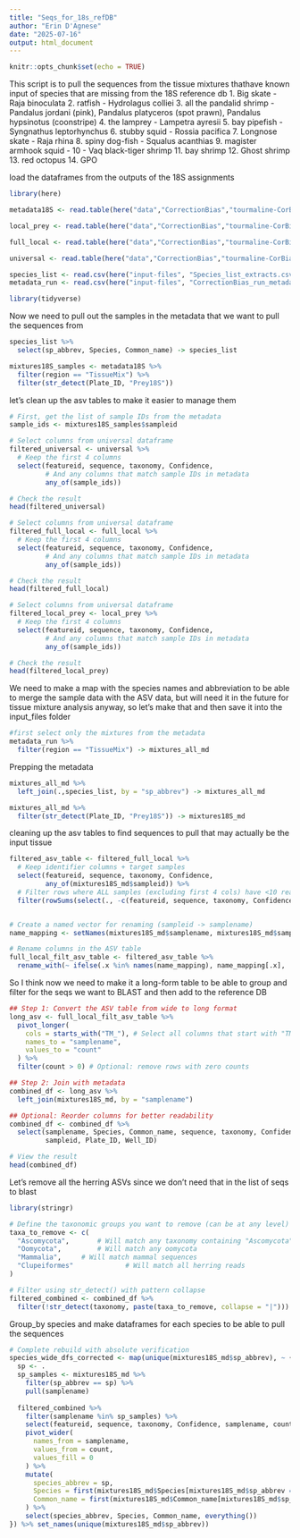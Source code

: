 ```yaml
---
title: "Seqs_for_18s_refDB"
author: "Erin D'Agnese"
date: "2025-07-16"
output: html_document
---
```


```r
knitr::opts_chunk$set(echo = TRUE)
```

This script is to pull the sequences from the tissue mixtures thathave known input of species that are missing from the 18S reference db
1. Big skate - Raja binoculata
2. ratfish - Hydrolagus colliei
3. all the pandalid shrimp - Pandalus jordani (pink), Pandalus platyceros (spot prawn), Pandalus hypsinotus (coonstripe)
4. the lamprey - Lampetra ayresii
5. bay pipefish - Syngnathus leptorhynchus
6. stubby squid - Rossia pacifica
7. Longnose skate - Raja rhina
8. spiny dog-fish - Squalus acanthias
9. magister armhook squid - 
10 - Vaq black-tiger shrimp
11. bay shrimp
12. Ghost shrimp
13. red octopus
14. GPO

load the dataframes from the outputs of the 18S assignments
```r
library(here)

metadata18S <- read.table(here("data","CorrectionBias","tourmaline-CorBias_18S_16072025","00-data","metadata.tsv"), sep = "\t", header = T, check.names = F)

local_prey <- read.table(here("data","CorrectionBias","tourmaline-CorBias_18S_16072025","02-output-dada2-pe-unfiltered","01-taxonomy-local-prey", "asv_taxa_sample_table.tsv"), sep = "\t", header = T, check.names = F)

full_local <- read.table(here("data","CorrectionBias","tourmaline-CorBias_18S_16072025","02-output-dada2-pe-unfiltered","01-taxonomy-full-local", "asv_taxa_sample_table.tsv"), sep = "\t", header = T, check.names = F)

universal <- read.table(here("data","CorrectionBias","tourmaline-CorBias_18S_16072025","02-output-dada2-pe-unfiltered","01-taxonomy-universal", "asv_taxa_sample_table.tsv"), sep = "\t", header = T, check.names = F)

species_list <- read.csv(here("input-files", "Species_list_extracts.csv"), header = T, check.names = F)
metadata_run <- read.csv(here("input-files", "CorrectionBias_run_metadata.csv"), header = T, check.names = F)
```


```r
library(tidyverse)

```

Now we need to pull out the samples in the metadata that we want to pull the sequences from
```r
species_list %>% 
  select(sp_abbrev, Species, Common_name) -> species_list

mixtures18S_samples <- metadata18S %>% 
  filter(region == "TissueMix") %>% 
  filter(str_detect(Plate_ID, "Prey18S"))

```

let's clean up the asv tables to make it easier to manage them
```r
# First, get the list of sample IDs from the metadata
sample_ids <- mixtures18S_samples$sampleid

# Select columns from universal dataframe
filtered_universal <- universal %>%
  # Keep the first 4 columns
  select(featureid, sequence, taxonomy, Confidence, 
         # And any columns that match sample IDs in metadata
         any_of(sample_ids))

# Check the result
head(filtered_universal)

```

```r
# Select columns from universal dataframe
filtered_full_local <- full_local %>%
  # Keep the first 4 columns
  select(featureid, sequence, taxonomy, Confidence, 
         # And any columns that match sample IDs in metadata
         any_of(sample_ids))

# Check the result
head(filtered_full_local)
```

```r
# Select columns from universal dataframe
filtered_local_prey <- local_prey %>%
  # Keep the first 4 columns
  select(featureid, sequence, taxonomy, Confidence, 
         # And any columns that match sample IDs in metadata
         any_of(sample_ids))

# Check the result
head(filtered_local_prey)
```

We need to make a map with the species names and abbreviation to be able to merge the sample data with the ASV data, but will need it in the future for tissue mixture analysis anyway, so let's make that and then save it into the input_files folder
```r
#first select only the mixtures from the metadata
metadata_run %>% 
  filter(region == "TissueMix") -> mixtures_all_md
```

Prepping the metadata
```r

mixtures_all_md %>% 
  left_join(.,species_list, by = "sp_abbrev") -> mixtures_all_md

mixtures_all_md %>% 
  filter(str_detect(Plate_ID, "Prey18S")) -> mixtures18S_md

```


cleaning up the asv tables to find sequences to pull that may actually be the input tissue
```r
filtered_asv_table <- filtered_full_local %>%
  # Keep identifier columns + target samples
  select(featureid, sequence, taxonomy, Confidence, 
         any_of(mixtures18S_md$sampleid)) %>%
  # Filter rows where ALL samples (excluding first 4 cols) have <10 reads
  filter(rowSums(select(., -c(featureid, sequence, taxonomy, Confidence)) >= 10) > 0)


# Create a named vector for renaming (sampleid -> samplename)
name_mapping <- setNames(mixtures18S_md$samplename, mixtures18S_md$sampleid)

# Rename columns in the ASV table
full_local_filt_asv_table <- filtered_asv_table %>%
  rename_with(~ ifelse(.x %in% names(name_mapping), name_mapping[.x], .x))
```

So I think now we need to make it a long-form table to be able to group and filter for the seqs we want to BLAST and then add to the reference DB
```r
## Step 1: Convert the ASV table from wide to long format
long_asv <- full_local_filt_asv_table %>%
  pivot_longer(
    cols = starts_with("TM_"), # Select all columns that start with "TM_"
    names_to = "samplename",
    values_to = "count"
  ) %>%
  filter(count > 0) # Optional: remove rows with zero counts

## Step 2: Join with metadata
combined_df <- long_asv %>%
  left_join(mixtures18S_md, by = "samplename")

## Optional: Reorder columns for better readability
combined_df <- combined_df %>%
  select(samplename, Species, Common_name, sequence, taxonomy, Confidence, count, featureid, sp_abbrev,
         sampleid, Plate_ID, Well_ID)

# View the result
head(combined_df)
```
Let's remove all the herring ASVs since we don't need that in the list of seqs to blast
```r
library(stringr)

# Define the taxonomic groups you want to remove (can be at any level)
taxa_to_remove <- c(
  "Ascomycota",       # Will match any taxonomy containing "Ascomycota"
  "Oomycota",         # Will match any oomycota
  "Mammalia",     # Will match mammal sequences
  "Clupeiformes"             # Will match all herring reads
)

# Filter using str_detect() with pattern collapse
filtered_combined <- combined_df %>%
  filter(!str_detect(taxonomy, paste(taxa_to_remove, collapse = "|")))
```

Group_by species and make dataframes for each species to be able to pull the sequences

```r
# Complete rebuild with absolute verification
species_wide_dfs_corrected <- map(unique(mixtures18S_md$sp_abbrev), ~ {
  sp <- .
  sp_samples <- mixtures18S_md %>% 
    filter(sp_abbrev == sp) %>% 
    pull(samplename)
  
  filtered_combined %>%
    filter(samplename %in% sp_samples) %>%
    select(featureid, sequence, taxonomy, Confidence, samplename, count) %>%
    pivot_wider(
      names_from = samplename,
      values_from = count,
      values_fill = 0
    ) %>%
    mutate(
      species_abbrev = sp,
      Species = first(mixtures18S_md$Species[mixtures18S_md$sp_abbrev == sp]),
      Common_name = first(mixtures18S_md$Common_name[mixtures18S_md$sp_abbrev == sp])
    ) %>%
    select(species_abbrev, Species, Common_name, everything())
}) %>% set_names(unique(mixtures18S_md$sp_abbrev))
```


